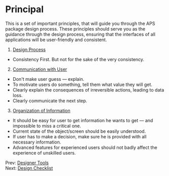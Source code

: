 <Meta title="Principal/Principal"/>

# Principal
This is a set of important principles, that will guide you through the APS package design process. These principles should serve you as the guidance through the design process, ensuring that the interfaces of all applications will be user-friendly and consistent.

1. [Design Process](?path=/docs/principal-design-process--page)
 - Consistency First. But not for the sake of the very consistency.
2. [Communication with User](?path=/docs/principal-communication-with-user--page)
 - Don't make user guess — explain.
 - To motivate users do something, tell them what value they will get.
 - Clearly explain the consequences of irreversible actions, leading to data loss.
 - Clearly communicate the next step.
3. [Organization of Information](?path=/docs/principal-organization-of-information--page)
 - It should be easy for user to get information he wants to get — and impossible to miss a critical one.
 - Current state of the object/screen should be easily understood.
 - If user has to make a decision, make sure he is provided with all necessary information.
 - Advanced features for experienced users should not badly affect the experience of unskilled users.


Prev: [Designer Tools](/designer/ws)  
Next: [Design Checklist](/designer/design-checklist)